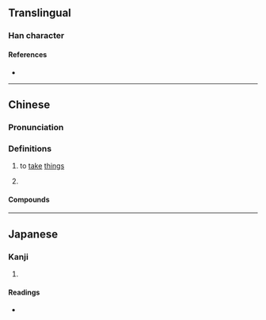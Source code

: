 {{character info/new}}
==Translingual==

===Han character===
{{Han char|rn=73|rad=曰|as=01|sn=5|four=|canj=AL}}

====References====
* {{Han ref|kx=0502.011|dkj=14279|hdz=42528.010|uh=66F1|ud=26353}}

----

==Chinese==
{{zh-forms}}

===Pronunciation===
{{zh-pron
|m=yuē
|c=gaat6
|mc=
|oc=
|ma=
|cat=
}}

===Definitions===
{{zh-hanzi}}

# {{zh-obsolete}} to [[take]] [[thing]]s
# {{zh-only|曱甴}}

====Compounds====
{{zh-der|曱甴}}

----

==Japanese==

===Kanji===
{{ja-kanji|grade=|rs=曰01}}

# {{defn|lang=ja|sort=曰01}}

====Readings====
* {{ja-readings|on=[[おう]] (ō)|kun=}}